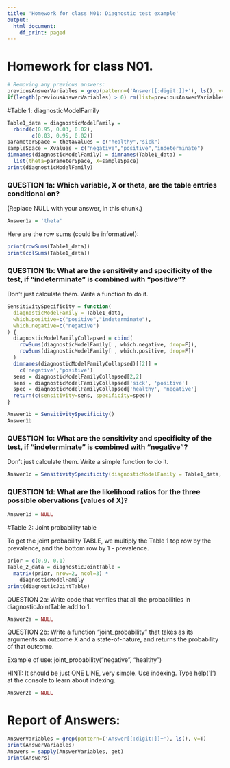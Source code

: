 ```yaml
---
title: 'Homework for class N01: Diagnostic test example'
output:
  html_document:
    df_print: paged
---
```


# Homework for class N01.

```r
# Removing any previous answers:
previousAnswerVariables = grep(pattern=('Answer[[:digit:]]+'), ls(), v=T) 
if(length(previousAnswerVariables) > 0) rm(list=previousAnswerVariables)
```

#Table 1: diagnosticModelFamily


```r
Table1_data = diagnosticModelFamily = 
  rbind(c(0.95, 0.03, 0.02), 
        c(0.03, 0.95, 0.02)) 
parameterSpace = thetaValues = c("healthy","sick")
sampleSpace = Xvalues = c("negative","positive","indeterminate")
dimnames(diagnosticModelFamily) = dimnames(Table1_data) = 
  list(theta=parameterSpace, X=sampleSpace)
print(diagnosticModelFamily)
```

### QUESTION 1a:  Which variable, X or theta, are the table entries conditional on?
(Replace NULL with your answer, in this chunk.)

```r
Answer1a = 'theta'
```
Here are the row sums (could be informative!):

```r
print(rowSums(Table1_data))
print(colSums(Table1_data))

```


### QUESTION 1b: What are the sensitivity and specificity of the test, if "indeterminate" is combined with "positive"? 
Don't just calculate them.  Write a function to do it.

```r
SensitivitySpecificity = function(
  diagnosticModelFamily = Table1_data,
  which.positive=c("positive","indeterminate"),
  which.negative=c("negative")
) {
  diagnosticModelFamilyCollapsed = cbind(
    rowSums(diagnosticModelFamily[ , which.negative, drop=F]), 
    rowSums(diagnosticModelFamily[ , which.positive, drop=F])
  ) 
  dimnames(diagnosticModelFamilyCollapsed)[[2]] = 
    c('negative','positive')
  sens = diagnosticModelFamilyCollapsed[2,2]
  sens = diagnosticModelFamilyCollapsed['sick', 'positive']
  spec = diagnosticModelFamilyCollapsed['healthy', 'negative']
  return(c(sensitivity=sens, specificity=spec))  
}

Answer1b = SensitivitySpecificity()
Answer1b
```


### QUESTION 1c: What are the sensitivity and specificity of the test, if "indeterminate" is combined with "negative"? 
Don't just calculate them.  Write a simple function to do it.

```r
Answer1c = SensitivitySpecificity(diagnosticModelFamily = Table1_data, which.positive = "positive", which.negative = c("negative" , "indeterminate"))
```

### QUESTION 1d: What are the likelihood ratios for the three possible obervations (values of X)?

```r
Answer1d = NULL
```


#Table 2:  Joint probability table

To get the joint probability TABLE, we multiply the Table 1 top row by the prevalence, and the bottom row by 1 - prevalence.

```r
prior = c(0.9, 0.1)
Table_2_data = diagnosticJointTable = 
  matrix(prior, nrow=2, ncol=3) *
    diagnosticModelFamily
print(diagnosticJointTable)
```

QUESTION 2a:  Write code that verifies that all the probabilities in diagnosticJointTable add to 1.

```r
Answer2a = NULL
```


QUESTION 2b:  Write a function "joint_probability" that takes as its arguments an outcome X  and a state-of-nature, and returns the probability of that outcome.

Example of use: joint_probability("negative", "healthy")

HINT:  It should be just ONE LINE, very simple. Use indexing. 
Type help('[') at the console to learn about indexing.



```r
Answer2b = NULL
```



# Report of Answers:

```r
AnswerVariables = grep(pattern=('Answer[[:digit:]]+'), ls(), v=T) 
print(AnswerVariables)
Answers = sapply(AnswerVariables, get)
print(Answers)
```

